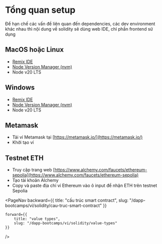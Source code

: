 
# Tổng quan setup
Để hạn chế các vấn đề liên quan đến dependencies, các dev environment khác nhau thì nội dung về solidity sẽ dùng web IDE, chỉ phần frontend sử dụng 

## MacOS hoặc Linux
- [Remix IDE](https://remix.ethereum.org/#lang=en&optimize=false&runs=200&evmVersion=null)
- [Node Version Manager (nvm)](https://remix.ethereum.org/#lang=en&optimize=false&runs=200&evmVersion=null)
- Node v20 LTS

## Windows
- [Remix IDE](https://remix.ethereum.org/#lang=en&optimize=false&runs=200&evmVersion=null)
- [Node Version Manager (nvm)](https://remix.ethereum.org/#lang=en&optimize=false&runs=200&evmVersion=null)
- Node v20 LTS

## Metamask
- Tải ví Metamask tại [https://metamask.io/](https://metamask.io/)
- Khởi tạo ví
  
## Testnet ETH
- Truy cập trang web [https://www.alchemy.com/faucets/ethereum-sepolia](https://www.alchemy.com/faucets/ethereum-sepolia)
- Tạo tài khoản Alchemy
- Copy và paste địa chỉ ví Ethereum vào ô input để nhận ETH trên testnet Sepolia

<PageNav 
    backward={{
        title: "cấu trúc smart contract", 
        slug: "/dapp-bootcamps/vi/solidity/cau-truc-smart-contract" 
    }}

    forward={{
        title: "value types",
        slug: "/dapp-bootcamps/vi/solidity/value-types" 
    }}
/>
